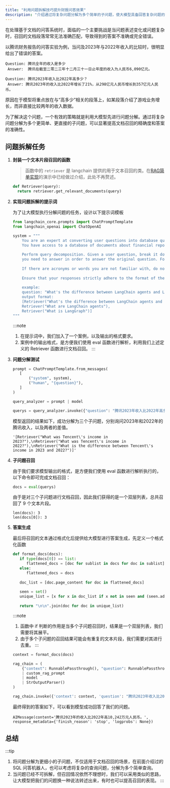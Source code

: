 ```yaml
---
title: "利用问题拆解技巧提升财报问答效果"
description: "介绍通过将复杂问题分解为多个简单的子问题，使大模型具备回答复杂问题的能力。"
---
```



在处理基于文档的问答系统时，面临的一个主要挑战是当问题表述变化或问题复杂时，召回的文档段落常常无法准确匹配，导致得到的答案不准确或完全错误。

以腾讯财务报告的问答实验为例，当问及2023年与2022年收入的比较时，很明显给出了错误的答案。

```
Question: 腾讯全年的收入是多少 
 Answer:  腾讯在截至二零二三年十二月三十一日止年度的收入为人民币6,090亿元。

Question: 腾讯2023年收入比2022年高多少？ 
 Answer: 腾讯2023年的收入比2022年增长了21%，从298亿元人民币增长到357亿元人民币。
```

原因在于模型将重点放在与“高多少”相关的段落上，如某段落介绍了游戏业务增长，而非直接比较两年的收入数据。

为了解决这个问题，一个有效的策略就是利用大模型先进行问题分解。通过将复杂问题分解为多个更简单、更直接的子问题，可以显著提高文档召回的精确度和答案的准确性。

## 问题拆解任务

<Steps>

1. **封装一个文本片段召回的函数**

   > 函数中的 `retriever` 是 langchain 提供的用于文本召回的类。在[RAG简单实现](../application/rag_basic)的演示中已经做过介绍，此处不再赘述。

    ```python
   def Retriever(query):
      return retriever.get_relevant_documents(query)
    ```

2. **实现问题拆解的提示词**

   为了让大模型执行分解问题的任务，设计以下提示词模板

    ```python {16-20}
    from langchain_core.prompts import ChatPromptTemplate
    from langchain_openai import ChatOpenAI
    
    system = """
        You are an expert at converting user questions into database queries. \
        You have access to a database of documents about financial reports. \
        
        Perform query decomposition. Given a user question, break it down into distinct sub questions that \
        you need to answer in order to answer the original question. Focus on creating retrievable queries without adding any processing steps like calculations. \
        
        If there are acronyms or words you are not familiar with, do not try to rephrase them.
        
        Ensure that your responses strictly adhere to the format of the following example.
        
        example:
        question: "What's the difference between LangChain agents and LangGraph?"
        output format: 
        [Retriever("What's the difference between LangChain agents and LangGraph?"),
        Retriever("What are LangChain agents"),
        Retriever("What is LangGraph")]
    """
    ```

   :::note
   1. 在提示词中，我们加入了一个案例，以及输出的格式要求。
   2. 案例中的输出格式，是方便我们使用 eval 函数进行解析，利用我们上述定义的 Retriever 函数进行文档召回。
   :::

3. **问题分解测试**

   ```python
   prompt = ChatPromptTemplate.from_messages(
      [
          ("system", system),
          ("human", "{question}"),
      ]
   )
   
   query_analyzer = prompt | model
   
   querys = query_analyzer.invoke({"question": "腾讯2023年收入比2022年高多少？"}).content
   ```

   模型返回的结果如下，成功分解为三个子问题，分别询问2023年和2022年的腾讯收入，以及两者的差值。

   ```
   '[Retriever("What was Tencent\'s income in 2023?"),\nRetriever("What was Tencent\'s income in 2022?"),\nRetriever("What is the difference between Tencent\'s income in 2023 and 2022?")]'
   ```

4. **子问题召回**

   由于我们要求模型输出的格式，是方便我们使用 eval 函数进行解析执行的，以下命令即可完成文档召回：

   ```python
   docs = eval(querys)
   ```

   由于是对三个子问题进行文档召回，因此我们获得的是一个双层列表，总共召回了 9 个文本片段。

   ```
   len(docs): 3
   len(docs[0]): 3
   ```

5. **答案生成**

   最后将召回的文本通过格式化后提供给大模型进行答案生成，先定义一个格式化函数

   ```python
   def format_docs(docs):
      if type(docs[0]) == list:
         flattened_docs = [doc for sublist in docs for doc in sublist]
      else:
         flattened_docs = docs
      
      doc_list = [doc.page_content for doc in flattened_docs]
      
      seen = set()
      unique_list = [x for x in doc_list if x not in seen and (seen.add(x) or True)]
      
      return "\n\n".join(doc for doc in unique_list)
   ```

   :::note
   1. 函数中 if 判断的作用是当多个子问题召回时，结果是一个双层列表，我们需要将其展平。
   2. 由于多个子问题的召回结果可能会有重复的文本片段，我们需要对其进行去重。
   :::

   ```python
   context = format_docs(docs)
   
   rag_chain = (
       {"context": RunnablePassthrough(), "question": RunnablePassthrough()}
       | custom_rag_prompt
       | model
       | StrOutputParser()
   )
   
   rag_chain.invoke({'context': context, 'question': "腾讯2023年收入比2022年高多少"})
   ```

   最终得到的答案如下，可以看到模型成功回答了我们的问题。

   ```
   AIMessage(content='腾讯2023年的收入比2022年高10,242万元人民币。', response_metadata={'finish_reason': 'stop', 'logprobs': None})
   ```
</Steps>

## 总结

:::tip
1. 将问题分解为更细小的子问题，不仅适用于文档召回的场景，在前面介绍过的 SQL 问答机器人，也可以考虑将复杂的查询问题，分解为多个简单查询。
2. 当问题已经不可拆解，但召回情况依然不理想时，我们可以采用类似的思路，让大模型把我们的问题换一种说法转述出来，有时也可以提高召回的表现。
:::